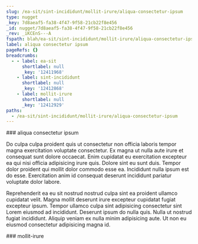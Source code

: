 ```yaml
---
slug: /ea-sit/sint-incididunt/mollit-irure/aliqua-consectetur-ipsum
type: nugget
_key: 7d8aeaf5-fa38-4f47-9f58-21cb22f8e456
_id: nugget/7d8aeaf5-fa38-4f47-9f58-21cb22f8e456
_rev: _iKCEnS---A
fspath: blah/ea-sit/sint-incididunt/mollit-irure/aliqua-consectetur-ipsum.md
label: aliqua consectetur ipsum
pageRefs: {}
breadcrumbs:
  - - label: ea-sit
      shortlabel: null
      _key: '12411968'
    - label: sint-incididunt
      shortlabel: null
      _key: '12412868'
    - label: mollit-irure
      shortlabel: null
      _key: '12412929'
paths:
  - /ea-sit/sint-incididunt/mollit-irure/aliqua-consectetur-ipsum
---
```


<NuggetArea>
<Nugget slug="/ea-sit/sint-incididunt/mollit-irure/aliqua-consectetur-ipsum" type="nugget" _key="7d8aeaf5-fa38-4f47-9f58-21cb22f8e456" _id="nugget/7d8aeaf5-fa38-4f47-9f58-21cb22f8e456" _rev="_iKCEnS---A" fspath="blah/ea-sit/sint-incididunt/mollit-irure/aliqua-consectetur-ipsum.md" label="aliqua consectetur ipsum" paths="/ea-sit/sint-incididunt/mollit-irure/aliqua-consectetur-ipsum">
<NuggetBody>
### aliqua consectetur ipsum

Do culpa culpa proident quis ut consectetur non officia laboris tempor magna exercitation voluptate consectetur. Ex magna ut nulla aute irure et consequat sunt dolore occaecat. Enim cupidatat eu exercitation excepteur ea qui nisi officia adipisicing irure quis. Dolore sint eu sunt duis. Tempor dolor proident qui mollit dolor commodo esse ea. Incididunt nulla ipsum est do esse. Exercitation anim id consequat deserunt incididunt pariatur voluptate dolor labore.

Reprehenderit ea eu sit nostrud nostrud culpa sint ea proident ullamco cupidatat velit. Magna mollit deserunt irure excepteur cupidatat fugiat excepteur ipsum. Tempor ullamco culpa sint adipisicing consectetur sint Lorem eiusmod ad incididunt. Deserunt ipsum do nulla quis. Nulla ut nostrud fugiat incididunt. Aliquip veniam ex nulla minim adipisicing aute. Ut non eu eiusmod consectetur adipisicing magna id.

</NuggetBody>
<Breadcrumbs>
<Crumbs>
<Crumb _key="12411968" label="ea-sit" /><Crumb _key="12412868" label="sint-incididunt" /><Crumb _key="12412929" label="mollit-irure" />
</Crumbs>
</Breadcrumbs>
</Nugget>

<NuggetsInbound>
</NuggetsInbound>
<NuggetsOutbound>
</NuggetsOutbound>
</NuggetArea>
<PassagesInbound>
<Passage direction="inbound" type="passage" _key="12412929" _id="passage/12412929" _rev="_iKCEnS----" label="mollit-irure" passage="mollit-irure" fspath="blah/ea-sit/sint-incididunt/mollit-irure" paths="/ea-sit/sint-incididunt/mollit-irure" slug="/ea-sit/sint-incididunt/mollit-irure">
<NuggetBody>
### mollit-irure

</NuggetBody>
<Breadcrumbs>
<Crumbs>
<Crumb _key="12411968" label="ea-sit" /><Crumb _key="12412868" label="sint-incididunt" />
</Crumbs>
</Breadcrumbs>
</Passage>

</PassagesInbound>
<PassagesOutbound>
</PassagesOutbound>